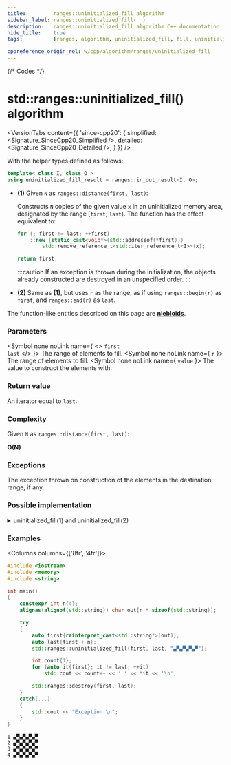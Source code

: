 ```yaml
---
title:         ranges::uninitialized_fill algorithm
sidebar_label: ranges::uninitialized_fill(  )
description:   ranges::uninitialized_fill algorithm C++ documentation
hide_title:    true
tags:          [ranges, algorithm, uninitialized_fill, fill, uninitialized]

cppreference_origin_rel: w/cpp/algorithm/ranges/uninitialized_fill
---
```



{/* Codes */}


# std::ranges::uninitialized_fill() algorithm

<VersionTabs content={{
	'since-cpp20': {
		simplified:	<Signature_SinceCpp20_Simplified />,
		detailed:	<Signature_SinceCpp20_Detailed />,
	}
}} />

With the helper types defined as follows:
```cpp
template< class I, class O >
using uninitialized_fill_result = ranges::in_out_result<I, O>;
```

- **(1)** Given `N` as `ranges::distance(first, last)`:

  Constructs `N` copies of the given value `x` in an uninitialized memory area, designated by the range [`first`; `last`).
  The function has the effect equivalent to:
  ```cpp
  for (; first != last; ++first)
      ::new (static_cast<void*>(std::addressof(*first)))
          std::remove_reference_t<std::iter_reference_t<I>>(x);

  return first;
  ```

  :::caution
  If an exception is thrown during the initialization, the objects already constructed are destroyed in an unspecified order.
  :::

- **(2)** Same as **(1)**, but uses `r` as the range, as if using `ranges::begin(r)` as `first`, and `ranges::end(r)` as `last`.

The function-like entities described on this page are [**niebloids**](/docs/std/algo/niebloids).

### Parameters

<SymbolTable>

  <Symbol none noLink name={ <> <code>first</code> <br/> <code>last</code> </> }>
    The range of elements to fill.
  </Symbol>
  <Symbol none noLink name={ <code>r</code> }>
    The range of elements to fill.
  </Symbol>
  <Symbol none noLink name={ <code>value</code> }>
    The value to construct the elements with.
  </Symbol>

</SymbolTable>

### Return value

An iterator equal to `last`.

### Complexity

Given `N` as `ranges::distance(first, last)`:

**O(N)**

### Exceptions

The exception thrown on construction of the elements in the destination range, if any.

### Possible implementation

<details>
<summary>uninitialized_fill(1) and uninitialized_fill(2)</summary>

```cpp
struct uninitialized_fill_fn
{
    template<no-throw-forward-iterator I, no-throw-sentinel-for<I> S, class T>
    requires std::constructible_from<std::iter_value_t<I>, const T&>
    I operator()(I first, S last, const T& x) const
    {
        I rollback{first};
        try
        {
            for (; !(first == last); ++first)
                ranges::construct_at(std::addressof(*first), x);
            return first;
        }
        catch (...)
        {
            // rollback: destroy constructed elements
            for (; rollback != first; ++rollback)
                ranges::destroy_at(std::addressof(*rollback));
            throw;
        }
    }

    template<no-throw-forward-range R, class T>
    requires std::constructible_from<ranges::range_value_t<R>, const T&>
    ranges::borrowed_iterator_t<R>
    operator()(R&& r, const T& x) const
    {
        return (*this)(ranges::begin(r), ranges::end(r), x);
    }
};

inline constexpr uninitialized_fill_fn uninitialized_fill{};
```

</details>

### Examples

<Columns columns={['8fr', '4fr']}>
<div>

```cpp title='Main.cpp' showLineNumbers
#include <iostream>
#include <memory>
#include <string>

int main()
{
    constexpr int n{4};
    alignas(alignof(std::string)) char out[n * sizeof(std::string)];

    try
    {
        auto first{reinterpret_cast<std::string*>(out)};
        auto last{first + n};
        std::ranges::uninitialized_fill(first, last, "▄▀▄▀▄▀▄▀");

        int count{1};
        for (auto it{first}; it != last; ++it)
            std::cout << count++ << ' ' << *it << '\n';

        std::ranges::destroy(first, last);
    }
    catch(...)
    {
        std::cout << "Exception!\n";
    }
}
```

</div>
<div>

```plaintext title="Output"
1 ▄▀▄▀▄▀▄▀
2 ▄▀▄▀▄▀▄▀
3 ▄▀▄▀▄▀▄▀
4 ▄▀▄▀▄▀▄▀
```

</div>
</Columns>
